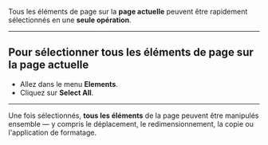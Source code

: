 Tous les éléments de page sur la **page actuelle** peuvent être rapidement sélectionnés en une **seule opération**.

***

## Pour sélectionner tous les éléments de page sur la page actuelle

* Allez dans le menu **Elements**.
* Cliquez sur **Select All**.

***

Une fois sélectionnés, **tous les éléments** de la page peuvent être manipulés ensemble — y compris le déplacement, le redimensionnement, la copie ou l'application de formatage.
